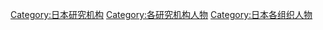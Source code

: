 [[Category:日本研究机构|Category:日本研究机构]]
[[Category:各研究机构人物|Category:各研究机构人物]]
[[Category:日本各组织人物|Category:日本各组织人物]]